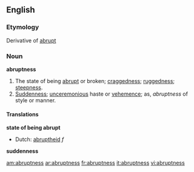 ==English==

===Etymology===
Derivative of [[abrupt]]
===Noun===
'''abruptness'''

#The state of being [[abrupt]] or broken; [[craggedness]]; [[ruggedness]]; [[steepness]].
#[[Suddenness]]; [[unceremonious]] haste or [[vehemence]]; as, ''abruptness'' of style or manner.

====Translations====
'''state of being abrupt'''
{{top}}
*Dutch: [[abruptheid]] ''f''
{{mid}}
{{bottom}}

'''suddenness'''
{{top}}
{{mid}}
{{bottom}}

[[am:abruptness]]
[[ar:abruptness]]
[[fr:abruptness]]
[[it:abruptness]]
[[vi:abruptness]]
